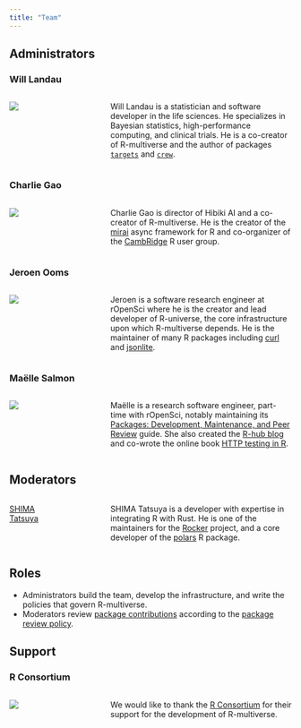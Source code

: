 ```yaml
---
title: "Team"
---
```


## Administrators

::: {.container}

::: {.row}
### Will Landau
:::: {.columns}
::: {.column width=20%}
<a href="https://github.com/wlandau" target="_blank">
  <img src="https://github.com/wlandau.png" class="img-fluid rounded-circle">
</a>
:::
::: {.column width=10%}
:::
::: {.column width=70%}
Will Landau is a statistician and software developer in the life sciences. He specializes in Bayesian statistics, high-performance computing, and clinical trials. He is a co-creator of R-multiverse and the author of packages [`targets`](https://docs.ropensci.org/targets) and [`crew`](https://wlandau.github.io/crew).
:::
::::
:::

::: {.row}
### Charlie Gao
:::: {.columns}
::: {.column width=20%}
<a href="https://github.com/shikokuchuo" target="_blank">
  <img src="https://github.com/shikokuchuo.png" class="img-fluid rounded-circle">
</a>
:::
::: {.column width=10%}
:::
::: {.column width=70%}
Charlie Gao is director of Hibiki AI and a co-creator of R-multiverse. He is the creator of the [mirai](https://github.com/shikokuchuo/mirai) async framework for R and co-organizer of the [CambRidge](https://www.meetup.com/cambridge-r-user-group/) R user group.
:::
::::
:::

::: {.row}
### Jeroen Ooms
:::: {.columns}
::: {.column width=20%}
<a href="https://github.com/jeroen" target="_blank">
  <img src="https://github.com/jeroen.png" class="img-fluid rounded-circle">
</a>
:::
::: {.column width=10%}
:::
::: {.column width=70%}
Jeroen is a software research engineer at rOpenSci where he is the creator and lead developer of R-universe, the core infrastructure upon which R-multiverse depends. He is the maintainer of many R packages including [curl](https://github.com/jeroen/curl) and [jsonlite](https://github.com/jeroen/jsonlite).
:::
::::
:::

::: {.row}
### Maëlle Salmon
:::: {.columns}
::: {.column width=20%}
<a href="https://github.com/maelle" target="_blank">
  <img src="https://github.com/maelle.png" class="img-fluid rounded-circle">
</a>
:::
::: {.column width=10%}
:::
::: {.column width=70%}
Maëlle is a research software engineer, part-time with rOpenSci, notably maintaining its [Packages: Development, Maintenance, and Peer Review](https://devguide.ropensci.org/) guide. She also created the [R-hub blog](https://blog.r-hub.io/) and co-wrote the online book [HTTP testing in R](https://books.ropensci.org/http-testing/).
:::
::::
:::

:::

## Moderators

::: {.container}

::: {.row}
:::: {.columns}
::: {.column width=20%}
<a href="https://github.com/eitsupi" target="_blank">
  SHIMA Tatsuya
</a>
:::
::: {.column width=10%}
:::
::: {.column width=70%}
SHIMA Tatsuya is a developer with expertise in integrating R with Rust. He is one of the maintainers for the [Rocker](https://rocker-project.org/) project, and a core developer of the [polars](https://github.com/pola-rs/r-polars) R package.
:::
::::
:::

:::

## Roles

* Administrators build the team, develop the infrastructure, and write the policies that govern R-multiverse.
* Moderators review [package contributions](contributors.qmd) according to the [package review policy](review.qmd).

## Support

::: {.container}

::: {.row}
### R Consortium
:::: {.columns}
::: {.column width=20%}
<a href="https://www.r-consortium.org" target="_blank">
  <img src="https://github.com/rconsortium.png" class="img-fluid rounded-circle">
</a>
:::
::: {.column width=10%}
:::
::: {.column width=70%}
We would like to thank the [R Consortium](https://www.r-consortium.org) for their support for the development of R-multiverse. 
:::
::::
:::

:::
